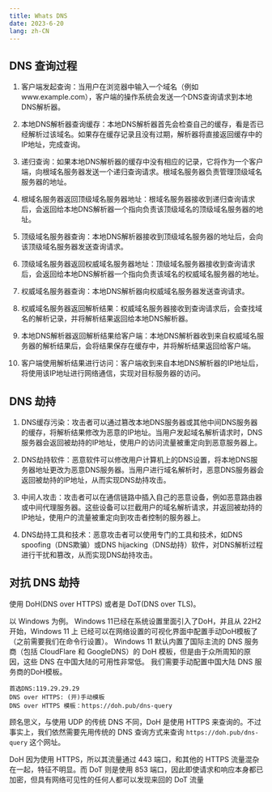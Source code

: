 ```yaml
---
title: Whats DNS
date: 2023-6-20
lang: zh-CN
---
```


## DNS 查询过程

1. 客户端发起查询：当用户在浏览器中输入一个域名（例如www.example.com），客户端的操作系统会发送一个DNS查询请求到本地DNS解析器。

2. 本地DNS解析器查询缓存：本地DNS解析器首先会检查自己的缓存，看是否已经解析过该域名。如果存在缓存记录且没有过期，解析器将直接返回缓存中的IP地址，完成查询。

3. 递归查询：如果本地DNS解析器的缓存中没有相应的记录，它将作为一个客户端，向根域名服务器发送一个递归查询请求。根域名服务器负责管理顶级域名服务器的地址。

4. 根域名服务器返回顶级域名服务器地址：根域名服务器接收到递归查询请求后，会返回给本地DNS解析器一个指向负责该顶级域名的顶级域名服务器的地址。

5. 顶级域名服务器查询：本地DNS解析器接收到顶级域名服务器的地址后，会向该顶级域名服务器发送查询请求。

6. 顶级域名服务器返回权威域名服务器地址：顶级域名服务器接收到查询请求后，会返回给本地DNS解析器一个指向负责该域名的权威域名服务器的地址。

7. 权威域名服务器查询：本地DNS解析器向权威域名服务器发送查询请求。

8. 权威域名服务器返回解析结果：权威域名服务器接收到查询请求后，会查找域名的解析记录，并将解析结果返回给本地DNS解析器。

9. 本地DNS解析器返回解析结果给客户端：本地DNS解析器收到来自权威域名服务器的解析结果后，会将结果保存在缓存中，并将解析结果返回给客户端。

10. 客户端使用解析结果进行访问：客户端收到来自本地DNS解析器的IP地址后，将使用该IP地址进行网络通信，实现对目标服务器的访问。

## DNS 劫持

1. DNS缓存污染：攻击者可以通过篡改本地DNS服务器或其他中间DNS服务器的缓存，将解析结果修改为恶意的IP地址。当用户发起域名解析请求时，DNS服务器会返回被劫持的IP地址，使用户的访问流量被重定向到恶意服务器上。

2. DNS劫持软件：恶意软件可以修改用户计算机上的DNS设置，将本地DNS服务器地址更改为恶意DNS服务器。当用户进行域名解析时，恶意DNS服务器会返回被劫持的IP地址，从而实现DNS劫持攻击。

3. 中间人攻击：攻击者可以在通信链路中插入自己的恶意设备，例如恶意路由器或中间代理服务器。这些设备可以拦截用户的域名解析请求，并返回被劫持的IP地址，使用户的流量被重定向到攻击者控制的服务器上。

4. DNS劫持工具和技术：恶意攻击者可以使用专门的工具和技术，如DNS spoofing（DNS欺骗）或DNS hijacking（DNS劫持）软件，对DNS解析过程进行干扰和篡改，从而实现DNS劫持攻击。

## 对抗 DNS 劫持

使用 DoH(DNS over HTTPS) 或者是 DoT(DNS over TLS)。

以 Windows 为例。 Windows 11已经在系统设置里面引入了DoH，并且从 22H2 开始，Windows 11 上 已经可以在网络设置的可视化界面中配置手动DoH模板了（之前需要我们在命令行设置）。
Windows 11 默认内置了国际主流的 DNS 服务商（包括 CloudFlare 和 GoogleDNS）的 DoH 模板，但是由于众所周知的原因，这些 DNS 在中国大陆的可用性非常低。
我们需要手动配置中国大陆 DNS 服务商的DoH模板。

```PlainText
首选DNS:119.29.29.29
DNS over HTTPS: (开)手动模板
DNS over HTTPS 模板：https://doh.pub/dns-query
```

顾名思义，与使用 UDP 的传统 DNS 不同，DoH 是使用 HTTPS 来查询的。不过事实上，我们依然需要先用传统的 DNS 查询方式来查询 `https://doh.pub/dns-query` 这个网址。

DoH 因为使用 HTTPS，所以其流量通过 443 端口，和其他的 HTTPS 流量混杂在一起，特征不明显。而 DoT 则是使用 853 端口，因此即使请求和响应本身都已加密，但具有网络可见性的任何人都可以发现来回的 DoT 流量

